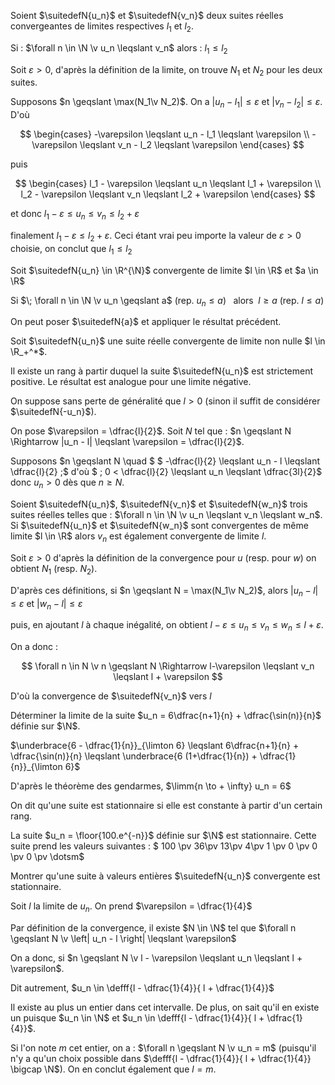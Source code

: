 

<Item type='proposition' titre='limites et comparaisons'>

Soient $\suitedefN{u_n}$ et $\suitedefN{v_n}$ deux suites réelles convergeantes de limites respectives $l_1$ et $l_2$.

Si : $\forall n \in \N \v u_n \leqslant v_n$ alors : $l_1 \leqslant l_2$
</Item>

<Hideable type='démonstration' titre=''>

Soit $\varepsilon > 0$, d'après la définition de la limite, on trouve $N_1$ et $N_2$ pour les deux suites. 

Supposons $n \geqslant \max(N_1\v N_2)$. On a $|u_n - l_1| \leqslant \varepsilon$ et $|v_n - l_2| \leqslant \varepsilon$. D'où 

$$
\begin{cases} 
    -\varepsilon \leqslant  u_n - l_1 \leqslant \varepsilon 
    \\  
    -\varepsilon \leqslant  v_n - l_2 \leqslant \varepsilon 
\end{cases}
$$ 

puis 

$$
\begin{cases} 
    l_1 - \varepsilon \leqslant  u_n \leqslant l_1 + \varepsilon 
    \\  
    l_2 - \varepsilon \leqslant  v_n  \leqslant l_2 + \varepsilon 
\end{cases}
$$ 

et donc $l_1 - \varepsilon \leqslant  u_n  \leqslant  v_n  \leqslant l_2 + \varepsilon$

finalement $l_1 - \varepsilon \leqslant l_2 + \varepsilon$. Ceci étant vrai peu importe la valeur de $\varepsilon > 0$ choisie, on conclut que $l_1 \leqslant l_2$
</Hideable>

<Item type='consequence' titre='comparaison avec un réel'>

Soit $\suitedefN{u_n} \in \R^{\N}$ convergente de limite $l \in \R$ et $a \in \R$

Si $\; \forall n \in \N \v u_n \geqslant a$ (rep. $u_n \leqslant a$) $\;$ alors $\; l \geqslant a$ (rep. $l \leqslant a$)
</Item>

<Hideable type='démonstration' titre=''>

On peut poser $\suitedefN{a}$ et appliquer le résultat précédent.
</Hideable>

<Item type='proposition' titre='limite et signe'>

Soit $\suitedefN{u_n}$ une suite réelle convergente de limite non nulle $l \in \R_+^*$. 

Il existe un rang à partir duquel la suite  $\suitedefN{u_n}$ est strictement positive. Le résultat est analogue pour une limite négative.
</Item>

<Hideable type='démonstration' titre=''>

On suppose sans perte de généralité que $l > 0$ (sinon il suffit de considérer $\suitedefN{-u_n}$).

On pose $\varepsilon = \dfrac{l}{2}$. Soit $N$ tel que : $n \geqslant N \Rightarrow |u_n - l| \leqslant \varepsilon = \dfrac{l}{2}$.


Supposons $n \geqslant N \quad $ $ -\dfrac{l}{2} \leqslant  u_n - l \leqslant \dfrac{l}{2} \;$ d'où $ \; 0 < \dfrac{l}{2} \leqslant  u_n  \leqslant \dfrac{3l}{2}$ donc $u_n >0$ dès que $n \geqslant N$.
</Hideable>

<Item type='proposition' titre='théorème des gendarmes'>

Soient $\suitedefN{u_n}$, $\suitedefN{v_n}$ et $\suitedefN{w_n}$ trois suites réelles telles que : $\forall n \in \N \v u_n \leqslant v_n \leqslant w_n$. Si $\suitedefN{u_n}$ et $\suitedefN{w_n}$ sont convergentes de même limite $l \in \R$ alors $v_n$ est également convergente de limite $l$.
</Item>

<Hideable type='démonstration' titre=''>

Soit $\varepsilon > 0$ d'après la définition de la convergence pour $u$ (resp. pour $w$) on obtient $N_1$ (resp. $N_2$). 

D'après ces définitions, si $n \geqslant N = \max(N_1\v N_2)$, alors $|u_n - l| \leqslant \varepsilon$ et $|w_n - l| \leqslant \varepsilon$ 

puis, en ajoutant $l$ à chaque inégalité, on obtient $l-\varepsilon \leqslant u_n \leqslant v_n \leqslant w_n \leqslant l + \varepsilon$. 

On a donc : 

$$
\forall n \in N \v n \geqslant N \Rightarrow l-\varepsilon \leqslant v_n \leqslant l + \varepsilon
$$ 

D'où la convergence de $\suitedefN{v_n}$ vers $l$
</Hideable>

<Exercice titre=''>

Déterminer la limite de la suite $u_n = 6\dfrac{n+1}{n} + \dfrac{\sin(n)}{n}$ définie sur $\N$.
</Exercice>

<Hideable type='solution' titre=''>

$\underbrace{6 - \dfrac{1}{n}}_{\limton 6} \leqslant  6\dfrac{n+1}{n} + \dfrac{\sin(n)}{n} \leqslant \underbrace{6 (1+\dfrac{1}{n}) + \dfrac{1}{n}}_{\limton 6}$

D'après le théorème des gendarmes, $\limm{n \to + \infty} u_n = 6$
</Hideable>


<Item type='definition' titre='suite stationnaire'>

On dit qu'une suite est stationnaire si elle est constante à partir d'un certain rang.
</Item>

<Hideable type='exemple' titre=''>

La suite $u_n =  \floor{100.e^{-n}}$ définie sur $\N$ est stationnaire. Cette suite prend les valeurs suivantes : $ 100 \pv  36\pv  13\pv  4\pv  1 \pv  0 \pv  0 \pv  0 \pv  \dotsm$
</Hideable>


<Exercice titre=''>

Montrer qu'une suite à valeurs entières $\suitedefN{u_n}$ convergente est stationnaire.
</Exercice>

<Hideable type='solution' titre=''>

Soit $l$ la limite de $u_n$. On prend $\varepsilon = \dfrac{1}{4}$ 

Par définition de la convergence, il existe $N \in \N$ tel que $\forall n \geqslant N \v \left| u_n - l \right| \leqslant \varepsilon$

On a donc, si $n \geqslant N \v  l - \varepsilon \leqslant u_n \leqslant l + \varepsilon$. 

Dit autrement, $u_n \in \defff{l - \dfrac{1}{4}}{ l + \dfrac{1}{4}}$

Il existe au plus un entier dans cet intervalle. De plus, on sait qu'il en existe un puisque $u_n \in \N$ et $u_n \in \defff{l - \dfrac{1}{4}}{ l + \dfrac{1}{4}}$.

Si l'on note $m$ cet entier, on a : $\forall n \geqslant N \v u_n = m$ (puisqu'il n'y a qu'un choix possible dans $\defff{l - \dfrac{1}{4}}{ l + \dfrac{1}{4}} \bigcap \N$). On en conclut également que $l = m$.
</Hideable>